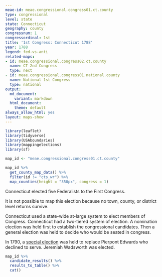 ```yaml
---
meae-id: meae.congressional.congress01.ct.county
type: congressional
level: state
state: Connecticut
geography: county
congressnum: 1
congressordinal: 1st
title: '1st Congress: Connecticut 1788'
year: 1788
legend: fed-vs-anti
related-maps:
- id: meae.congressional.congress02.ct.county
  name: CT 2nd Congress
  type: next
- id: meae.congressional.congress01.national.county
  name: National 1st Congress
  type: national
output:
  md_document:
    variant: markdown
  html_document:
    theme: default
always_allow_html: yes
layout: maps-show
---
```


```r
library(leaflet)
library(tidyverse)
library(USAboundaries)
library(mappingelections)
library(sf)

map_id <- "meae.congressional.congress01.ct.county"
```

<div class="map">

```r
map_id %>%
  get_county_map_data() %>% 
  filter(id != "cts_wr") %>% 
  map_counties(height = "350px", congress = 1)
```

</div>

Connecticut elected five Federalists to the First Congress.

It is not possible to map this election because no town, county, or district level returns survive.

Connecticut used a state-wide at-large system to elect members of Congress. Connecticut had a two-tiered system of election. A nomination election was held first to establish the congressional candidates. Then a general election was held to decide who would be seated in congress.

In 1790, a [special election](https://elections.lib.tufts.edu/catalog/tufts:ct.special.congress.1790) was held to replace Pierpont Edwards who declined to serve. Jeremiah Wadsworth was elected.

<div class="results-table">

```r
map_id %>%
  candidate_results() %>%
  results_to_table() %>%
  cat()
```

</div>
